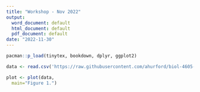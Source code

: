 ```yaml
---
title: "Workshop - Nov 2022"
output:
  word_document: default
  html_document: default
  pdf_document: default
date: "2022-11-30"
---
```


```r
pacman::p_load(tinytex, bookdown, dplyr, ggplot2)
```

```r
data <- read.csv('https://raw.githubusercontent.com/ahurford/biol-4605-data/main/data/corn.csv', fill=TRUE)
```

```r
plot <- plot(data, 
  main="Figure 1.")
```








